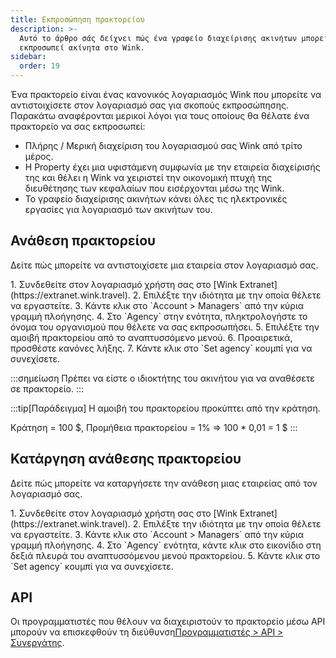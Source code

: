 ```yaml
---
title: Εκπροσώπηση πρακτορείου
description: >-
  Αυτό το άρθρο σάς δείχνει πώς ένα γραφείο διαχείρισης ακινήτων μπορεί να
  εκπροσωπεί ακίνητα στο Wink.
sidebar:
  order: 19
---
```


Ένα πρακτορείο είναι ένας κανονικός λογαριασμός Wink που μπορείτε να αντιστοιχίσετε στον λογαριασμό σας για σκοπούς εκπροσώπησης. Παρακάτω αναφέρονται μερικοί λόγοι για τους οποίους θα θέλατε ένα πρακτορείο να σας εκπροσωπεί:

* Πλήρης / Μερική διαχείριση του λογαριασμού σας Wink από τρίτο μέρος.
* Η Property έχει μια υφιστάμενη συμφωνία με την εταιρεία διαχείρισής της και θέλει η Wink να χειριστεί την οικονομική πτυχή της διευθέτησης των κεφαλαίων που εισέρχονται μέσω της Wink.
* Το γραφείο διαχείρισης ακινήτων κάνει όλες τις ηλεκτρονικές εργασίες για λογαριασμό των ακινήτων του.

## Ανάθεση πρακτορείου

Δείτε πώς μπορείτε να αντιστοιχίσετε μια εταιρεία στον λογαριασμό σας.

<Steps>
  1. Συνδεθείτε στον λογαριασμό χρήστη σας στο [Wink Extranet](https://extranet.wink.travel).
  2. Επιλέξτε την ιδιότητα με την οποία θέλετε να εργαστείτε.
  3. Κάντε κλικ στο `Account > Managers` από την κύρια γραμμή πλοήγησης.
  4. Στο `Agency` στην ενότητα, πληκτρολογήστε το όνομα του οργανισμού που θέλετε να σας εκπροσωπήσει.
  5. Επιλέξτε την αμοιβή πρακτορείου από το αναπτυσσόμενο μενού.
  6. Προαιρετικά, προσθέστε κανόνες λήξης.
  7. Κάντε κλικ στο `Set agency` κουμπί για να συνεχίσετε.
</Steps>


:::σημείωση
Πρέπει να είστε ο ιδιοκτήτης του ακινήτου για να αναθέσετε σε πρακτορείο.
:::

:::tip\[Παράδειγμα]
Η αμοιβή του πρακτορείου προκύπτει από την κράτηση.

Κράτηση = 100 $, Προμήθεια πρακτορείου = 1% => 100 \* 0,01 = 1 $
:::

## Κατάργηση ανάθεσης πρακτορείου

Δείτε πώς μπορείτε να καταργήσετε την ανάθεση μιας εταιρείας από τον λογαριασμό σας.

<Steps>
  1. Συνδεθείτε στον λογαριασμό χρήστη σας στο [Wink Extranet](https://extranet.wink.travel).
  2. Επιλέξτε την ιδιότητα με την οποία θέλετε να εργαστείτε.
  3. Κάντε κλικ στο `Account > Managers` από την κύρια γραμμή πλοήγησης.
  4. Στο `Agency` ενότητα, κάντε κλικ στο <Badge text="x" variant="danger" size="small" /> εικονίδιο στη δεξιά πλευρά του αναπτυσσόμενου μενού πρακτορείου.
  5. Κάντε κλικ στο `Set agency` κουμπί για να συνεχίσετε.
</Steps>


## API

Οι προγραμματιστές που θέλουν να διαχειριστούν το πρακτορείο μέσω API μπορούν να επισκεφθούν τη διεύθυνση[Προγραμματιστές > API > Συνεργάτης](/developers/apis/#affiliate-api).

